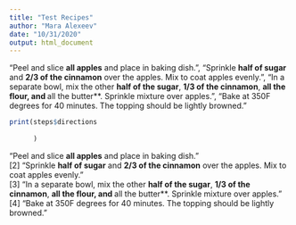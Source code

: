 ```yaml
---
title: "Test Recipes"
author: "Mara Alexeev"
date: "10/31/2020"
output: html_document
---
```


"Peel and slice **all apples** and place in baking dish.", "Sprinkle **half of sugar** and **2/3 of the cinnamon** over the apples. Mix to coat apples evenly.", "In a separate bowl, mix the other **half of the sugar**, **1/3 of the cinnamon**, **all the flour, and **all the butter**. Sprinkle mixture over apples.", "Bake at 350F degrees for 40 minutes. The topping should be lightly browned."
```r
print(steps$directions
      
      )
```
"Peel and slice **all apples** and place in baking dish."                                                                                                 
[2] "Sprinkle **half of sugar** and **2/3 of the cinnamon** over the apples. Mix to coat apples evenly."                                                      
[3] "In a separate bowl, mix the other **half of the sugar**, **1/3 of the cinnamon**, **all the flour, and **all the butter**. Sprinkle mixture over apples."
[4] "Bake at 350F degrees for 40 minutes. The topping should be lightly browned."
